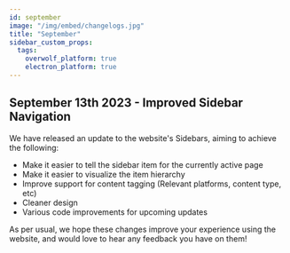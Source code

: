 ```yaml
---
id: september
image: "/img/embed/changelogs.jpg"
title: "September"
sidebar_custom_props:
  tags:
    overwolf_platform: true
    electron_platform: true
---
```


## September 13th 2023 - Improved Sidebar Navigation

We have released an update to the website's Sidebars, aiming to achieve the following:
- Make it easier to tell the sidebar item for the currently active page
- Make it easier to visualize the item hierarchy
- Improve support for content tagging (Relevant platforms, content type, etc)
- Cleaner design
- Various code improvements for upcoming updates

As per usual, we hope these changes improve your experience using the website,
and would love to hear any feedback you have on them!